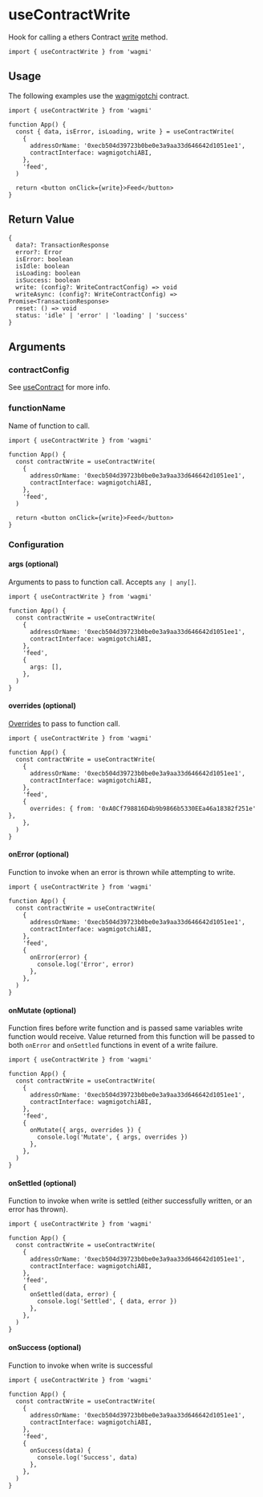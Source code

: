 # useContractWrite

Hook for calling a ethers Contract [write](https://docs.ethers.io/v5/api/contract/contract/#Contract--write) method.

```tsx
import { useContractWrite } from 'wagmi'
```

## Usage

The following examples use the [wagmigotchi](https://etherscan.io/address/0xecb504d39723b0be0e3a9aa33d646642d1051ee1) contract.

```tsx
import { useContractWrite } from 'wagmi'

function App() {
  const { data, isError, isLoading, write } = useContractWrite(
    {
      addressOrName: '0xecb504d39723b0be0e3a9aa33d646642d1051ee1',
      contractInterface: wagmigotchiABI,
    },
    'feed',
  )

  return <button onClick={write}>Feed</button>
}
```

## Return Value

```tsx
{
  data?: TransactionResponse
  error?: Error
  isError: boolean
  isIdle: boolean
  isLoading: boolean
  isSuccess: boolean
  write: (config?: WriteContractConfig) => void
  writeAsync: (config?: WriteContractConfig) => Promise<TransactionResponse>
  reset: () => void
  status: 'idle' | 'error' | 'loading' | 'success'
}
```

## Arguments

### contractConfig

See [useContract](/docs/hooks/useContract) for more info.

### functionName

Name of function to call.

```tsx {9}
import { useContractWrite } from 'wagmi'

function App() {
  const contractWrite = useContractWrite(
    {
      addressOrName: '0xecb504d39723b0be0e3a9aa33d646642d1051ee1',
      contractInterface: wagmigotchiABI,
    },
    'feed',
  )

  return <button onClick={write}>Feed</button>
}
```

### Configuration

#### args (optional)

Arguments to pass to function call. Accepts `any | any[]`.

```tsx {11}
import { useContractWrite } from 'wagmi'

function App() {
  const contractWrite = useContractWrite(
    {
      addressOrName: '0xecb504d39723b0be0e3a9aa33d646642d1051ee1',
      contractInterface: wagmigotchiABI,
    },
    'feed',
    {
      args: [],
    },
  )
}
```

#### overrides (optional)

[Overrides](https://docs.ethers.io/v5/api/contract/contract/#Contract-functionsCall) to pass to function call.

```tsx {11}
import { useContractWrite } from 'wagmi'

function App() {
  const contractWrite = useContractWrite(
    {
      addressOrName: '0xecb504d39723b0be0e3a9aa33d646642d1051ee1',
      contractInterface: wagmigotchiABI,
    },
    'feed',
    {
      overrides: { from: '0xA0Cf798816D4b9b9866b5330EEa46a18382f251e' },
    },
  )
}
```

#### onError (optional)

Function to invoke when an error is thrown while attempting to write.

```tsx {11-13}
import { useContractWrite } from 'wagmi'

function App() {
  const contractWrite = useContractWrite(
    {
      addressOrName: '0xecb504d39723b0be0e3a9aa33d646642d1051ee1',
      contractInterface: wagmigotchiABI,
    },
    'feed',
    {
      onError(error) {
        console.log('Error', error)
      },
    },
  )
}
```

#### onMutate (optional)

Function fires before write function and is passed same variables write function would receive. Value returned from this function will be passed to both `onError` and `onSettled` functions in event of a write failure.

```tsx {11-13}
import { useContractWrite } from 'wagmi'

function App() {
  const contractWrite = useContractWrite(
    {
      addressOrName: '0xecb504d39723b0be0e3a9aa33d646642d1051ee1',
      contractInterface: wagmigotchiABI,
    },
    'feed',
    {
      onMutate({ args, overrides }) {
        console.log('Mutate', { args, overrides })
      },
    },
  )
}
```

#### onSettled (optional)

Function to invoke when write is settled (either successfully written, or an error has thrown).

```tsx {11-13}
import { useContractWrite } from 'wagmi'

function App() {
  const contractWrite = useContractWrite(
    {
      addressOrName: '0xecb504d39723b0be0e3a9aa33d646642d1051ee1',
      contractInterface: wagmigotchiABI,
    },
    'feed',
    {
      onSettled(data, error) {
        console.log('Settled', { data, error })
      },
    },
  )
}
```

#### onSuccess (optional)

Function to invoke when write is successful

```tsx {11-13}
import { useContractWrite } from 'wagmi'

function App() {
  const contractWrite = useContractWrite(
    {
      addressOrName: '0xecb504d39723b0be0e3a9aa33d646642d1051ee1',
      contractInterface: wagmigotchiABI,
    },
    'feed',
    {
      onSuccess(data) {
        console.log('Success', data)
      },
    },
  )
}
```
